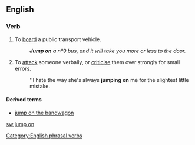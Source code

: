 ==English==

===Verb===
{{en-verb|inf=to [[jump]] [[on]]|jumps on|jumping on|jumped on}}

# To [[board]] a public transport vehicle.
#:'''''Jump on''' a nº9 bus, and it will take you more or less to the door.''
# {{idiom}} To [[attack]] someone verbally, or [[criticise]] them over strongly for small errors.
#:''I hate the way she's always '''jumping on''' me for the slightest little mistake.

====Derived terms====
* [[jump on the bandwagon]]

[[Category:English phrasal verbs]]

[[sw:jump on]]